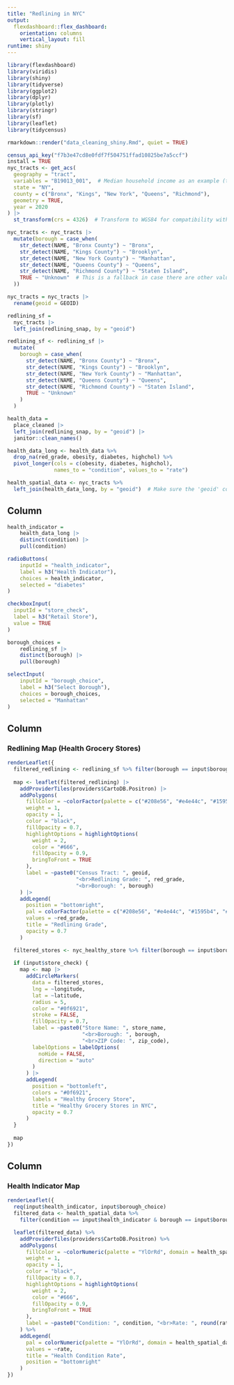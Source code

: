 ```yaml
---
title: "Redlining in NYC"
output: 
  flexdashboard::flex_dashboard:
    orientation: columns
    vertical_layout: fill
runtime: shiny
---
```


```r
library(flexdashboard)
library(viridis)
library(shiny)
library(tidyverse)
library(ggplot2)
library(dplyr)
library(plotly)
library(stringr)
library(sf)
library(leaflet)
library(tidycensus)
```

```r
rmarkdown::render("data_cleaning_shiny.Rmd", quiet = TRUE)
```

```r
census_api_key("f7b3e47cd8e0fdf7f504751ffad10825be7a5ccf")
install = TRUE
nyc_tracts <- get_acs(
  geography = "tract",
  variables = "B19013_001",  # Median household income as an example (this is just to pull the geometry)
  state = "NY",
  county = c("Bronx", "Kings", "New York", "Queens", "Richmond"),
  geometry = TRUE,
  year = 2020
) |>
  st_transform(crs = 4326)  # Transform to WGS84 for compatibility with Leaflet

nyc_tracts <- nyc_tracts |>
  mutate(borough = case_when(
    str_detect(NAME, "Bronx County") ~ "Bronx",
    str_detect(NAME, "Kings County") ~ "Brooklyn",
    str_detect(NAME, "New York County") ~ "Manhattan",
    str_detect(NAME, "Queens County") ~ "Queens",
    str_detect(NAME, "Richmond County") ~ "Staten Island",
    TRUE ~ "Unknown"  # This is a fallback in case there are other values
  ))
```

```r
nyc_tracts = nyc_tracts |>
  rename(geoid = GEOID)

redlining_sf = 
  nyc_tracts |>
  left_join(redlining_snap, by = "geoid")

redlining_sf <- redlining_sf |>
  mutate(
    borough = case_when(
      str_detect(NAME, "Bronx County") ~ "Bronx",
      str_detect(NAME, "Kings County") ~ "Brooklyn",
      str_detect(NAME, "New York County") ~ "Manhattan",
      str_detect(NAME, "Queens County") ~ "Queens",
      str_detect(NAME, "Richmond County") ~ "Staten Island",
      TRUE ~ "Unknown"
    )
  )

health_data =
  place_cleaned |>
  left_join(redlining_snap, by = "geoid") |>
  janitor::clean_names()

health_data_long <- health_data %>%
  drop_na(red_grade, obesity, diabetes, highchol) %>%
  pivot_longer(cols = c(obesity, diabetes, highchol), 
               names_to = "condition", values_to = "rate")

health_spatial_data <- nyc_tracts %>%
  left_join(health_data_long, by = "geoid")  # Make sure the 'geoid' column matches in both datasets
```



Column {.sidebar}
-----------------------------------------------------------------------

```r
health_indicator = 
	health_data_long |> 
	distinct(condition) |> 
	pull(condition)

radioButtons(
	inputId = "health_indicator", 
	label = h3("Health Indicator"), 
	choices = health_indicator,
	selected = "diabetes"
)
```


```r
checkboxInput(
  inputId = "store_check",
  label = h3("Retail Store"),
  value = TRUE
)
```


```r
borough_choices = 
	redlining_sf |> 
	distinct(borough) |> 
	pull(borough)

selectInput(
	inputId = "borough_choice", 
	label = h3("Select Borough"), 
	choices = borough_choices,
	selected = "Manhattan"
)
```


Column {data-width=650}
-----------------------------------------------------------------------

### Redlining Map (Health Grocery Stores)

```r
renderLeaflet({
  filtered_redlining <- redlining_sf %>% filter(borough == input$borough_choice)
  
  map <- leaflet(filtered_redlining) |>
    addProviderTiles(providers$CartoDB.Positron) |>  
    addPolygons(
      fillColor = ~colorFactor(palette = c("#208e56", "#e4e44c", "#1595b4", "#ef647b"), domain = redlining_sf$red_grade)(red_grade),
      weight = 1,
      opacity = 1,
      color = "black",
      fillOpacity = 0.7,
      highlightOptions = highlightOptions(
        weight = 2,
        color = "#666",
        fillOpacity = 0.9,
        bringToFront = TRUE
      ),
      label = ~paste0("Census Tract: ", geoid, 
                      "<br>Redlining Grade: ", red_grade,
                      "<br>Borough: ", borough)
    ) |>
    addLegend(
      position = "bottomright",
      pal = colorFactor(palette = c("#208e56", "#e4e44c", "#1595b4", "#ef647b"), domain = redlining_sf$red_grade),
      values = ~red_grade,
      title = "Redlining Grade",
      opacity = 0.7
    )

  filtered_stores <- nyc_healthy_store %>% filter(borough == input$borough_choice)
  
  if (input$store_check) {
    map <- map |>
      addCircleMarkers(
        data = filtered_stores,
        lng = ~longitude,
        lat = ~latitude,
        radius = 5,
        color = "#0f6921",
        stroke = FALSE,
        fillOpacity = 0.7,
        label = ~paste0("Store Name: ", store_name,
                        "<br>Borough: ", borough,
                        "<br>ZIP Code: ", zip_code),
        labelOptions = labelOptions(
          noHide = FALSE,
          direction = "auto"
        )
      ) |>
      addLegend(
        position = "bottomleft",
        colors = "#0f6921",
        labels = "Healthy Grocery Store",
        title = "Healthy Grocery Stores in NYC",
        opacity = 0.7
      )
  }
  
  map
})
```


Column {data-width=350}
-----------------------------------------------------------------------

### Health Indicator Map

```r
renderLeaflet({
  req(input$health_indicator, input$borough_choice)
  filtered_data <- health_spatial_data %>%
    filter(condition == input$health_indicator & borough == input$borough_choice)

  leaflet(filtered_data) %>%
    addProviderTiles(providers$CartoDB.Positron) %>%  
    addPolygons(
      fillColor = ~colorNumeric(palette = "YlOrRd", domain = health_spatial_data$rate)(rate),  
      weight = 1,
      opacity = 1,
      color = "black",
      fillOpacity = 0.7,
      highlightOptions = highlightOptions(
        weight = 2,
        color = "#666",
        fillOpacity = 0.9,
        bringToFront = TRUE
      ),
      label = ~paste0("Condition: ", condition, "<br>Rate: ", round(rate, 2))
    ) %>%
    addLegend(
      pal = colorNumeric(palette = "YlOrRd", domain = health_spatial_data$rate),  
      values = ~rate,
      title = "Health Condition Rate",
      position = "bottomright"
    )
})
```






